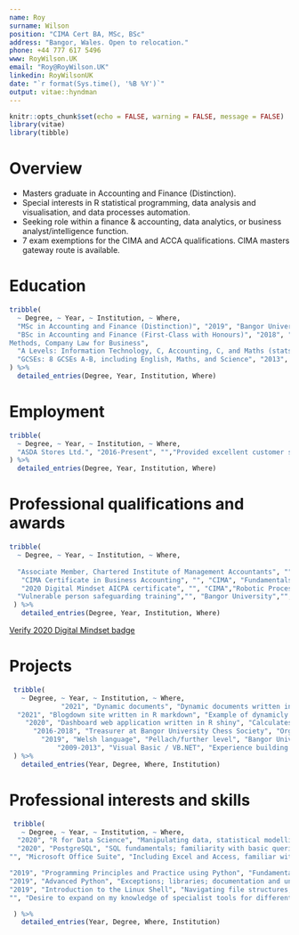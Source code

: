 ```yaml
---
name: Roy
surname: Wilson
position: "CIMA Cert BA, MSc, BSc"
address: "Bangor, Wales. Open to relocation."
phone: +44 777 617 5496
www: RoyWilson.UK
email: "Roy@RoyWilson.UK"
linkedin: RoyWilsonUK
date: "`r format(Sys.time(), '%B %Y')`"
output: vitae::hyndman
---
```


```r
knitr::opts_chunk$set(echo = FALSE, warning = FALSE, message = FALSE)
library(vitae)
library(tibble)
```

# Overview
 * Masters graduate in Accounting and Finance (Distinction). 
 * Special interests in R statistical programming, data analysis and visualisation, and data processes automation.
 * Seeking role within a finance & accounting, data analytics, or business analyst/intelligence function. 
 * 7 exam exemptions for the CIMA and ACCA qualifications. CIMA masters gateway route is available. 

# Education

```r

tribble(
  ~ Degree, ~ Year, ~ Institution, ~ Where,
  "MSc in Accounting and Finance (Distinction)", "2019", "Bangor University & Fitch Learning", "Financial Analysis (78%), Management Accounting (83%)<br/>, Accounting Theory (81%), Financial Econometrics (65%), Research Methods (71%), Advanced Financial Reporting and Regulation (81%), International Financial Markets (64%). Summer project: Financial Research and CFA Series covering the CFA Level 1 syllabus with mock exam and 2 financial research assignments.",
  "BSc in Accounting and Finance (First-Class with Honours)", "2018", "Bangor University", "Investment, Advanced Corporate Finance, Auditing, Advanced Investment Theory and Practice, Corporate Risk Management, Financial Statement Analysis, Comparative Banking, Taxation, Advanced Accounting Theory and Practice, Statistical
Methods, Company Law for Business",
  "A Levels: Information Technology, C, Accounting, C, and Maths (stats), C", "2015", "Birmingham Metropolitan College", "",
  "GCSEs: 8 GCSEs A-B, including English, Maths, and Science", "2013", "Beamont Collegiate Academy", ""
) %>% 
  detailed_entries(Degree, Year, Institution, Where)
```

# Employment

```r
tribble(
  ~ Degree, ~ Year, ~ Institution, ~ Where,
  "ASDA Stores Ltd.", "2016-Present", "","Provided excellent customer service; stock rotation; perpetual inventory management; training new colleagues; teamwork, leadership and delegation experience; supported product recalls"
) %>% 
  detailed_entries(Degree, Year, Institution, Where)

```

# Professional qualifications and awards

```r
tribble(
  ~ Degree, ~ Year, ~ Institution, ~ Where,
  
  "Associate Member, Chartered Institute of Management Accountants", "", "CIMA", "",
   "CIMA Certificate in Business Accounting", "", "CIMA", "Fundamentals of Business Economics, Management Accounting, Financial Accounting, Ethics, Corporate Governance and Business Law",
   "2020 Digital Mindset AICPA certificate", "", "CIMA","Robotic Process Automation (RPA), blockchain technology, human intelligence, data analysis theory and the future of finance",
  "Vulnerable person safeguarding training","", "Bangor University","",
 ) %>%
   detailed_entries(Degree, Year, Institution, Where)
```

[Verify 2020 Digital Mindset badge](https://www.credly.com/badges/04ce8e24-971f-407b-94a0-c8b4c6f9756f/linked_in_profile)

\newpage


# Projects

```r
 tribble(
   ~ Degree, ~ Year, ~ Institution, ~ Where,
             "2021", "Dynamic documents", "Dynamic documents written in R markdown - including this CV!", "",
  "2021", "Blogdown site written in R markdown", "Example of dynamicly produced articles and a resource to keep track of useful code", "RoyWilson.UK",
    "2020", "Dashboard web application written in R shiny", "Calculates the thermal expansion of High Entropy Alloys (HEAs) using the rule of mixtures approach - publication pending", "RoyWilson.UK/HEA/",
      "2016-2018", "Treasurer at Bangor University Chess Society", "Organised and delivered interactive sessions; delivered the society's budget and took control of purchases", "Bangor University",
        "2019", "Welsh language", "Pellach/further level", "Bangor University",
            "2009-2013", "Visual Basic / VB.NET", "Experience building GUIs in a compiled language; experience in functional programming", "",
 ) %>% 
   detailed_entries(Year, Degree, Where, Institution)
```


# Professional interests and skills

```r

 tribble(
   ~ Degree, ~ Year, ~ Institution, ~ Where,
  "2020", "R for Data Science", "Manipulating data, statistical modelling, functional programming, and advanced graphics in R. Familiar with the tiderverse and data.table packages", "Jumping Rivers RSS Accredited",
  "2020", "PostgreSQL", "SQL fundamentals; familiarity with basic queries and aggregate functions","Data Camp",
"", "Microsoft Office Suite", "Including Excel and Access, familiar with data functions (e.g. pivot tables) and working with relational databases","",

"2019", "Programming Principles and Practice using Python", "Fundamental programming concepts and best practice","Bangor Doctoral school",
"2019", "Advanced Python", "Exceptions; libraries; documentation and unit testing; mapping and fitlering; lanbda functions; additional tools","Bangor Doctoral school",
"2019", "Introduction to the Linux Shell", "Navigating file structures; working with files and directories; standard out, standard error and pipes; loops; conditions; re-use though scripts","Bangor Doctoral school",
"", "Desire to expand on my knowledge of specialist tools for different applications", "","",

 ) %>%
   detailed_entries(Year, Degree, Where, Institution)
```

